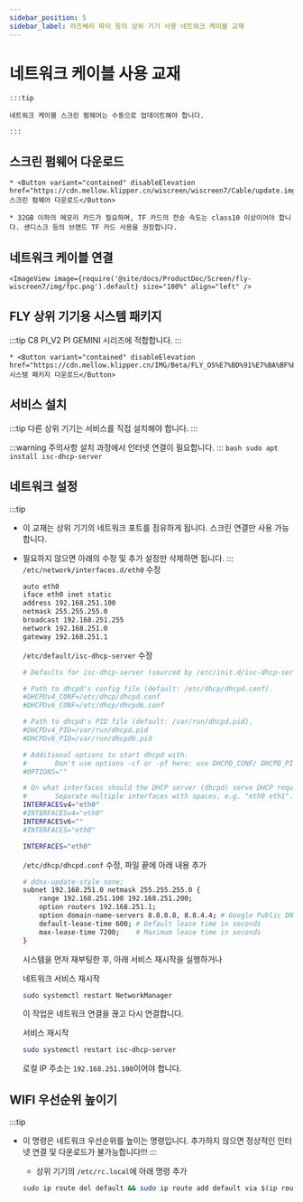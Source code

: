 ```yaml
---
sidebar_position: 5
sidebar_label: 라즈베리 파이 등의 상위 기기 사용 네트워크 케이블 교재
---
```





# 네트워크 케이블 사용 교재


    :::tip

    네트워크 케이블 스크린 펌웨어는 수동으로 업데이트해야 합니다.

    :::

## 스크린 펌웨어 다운로드

    * <Button variant="contained" disableElevation href="https://cdn.mellow.klipper.cn/wiscreen/wiscreen7/Cable/update.img">스크린 펌웨어 다운로드</Button>

    * 32GB 이하의 메모리 카드가 필요하며, TF 카드의 전송 속도는 class10 이상이어야 합니다. 샌디스크 등의 브랜드 TF 카드 사용을 권장합니다.


## 네트워크 케이블 연결

    <ImageView image={require('@site/docs/ProductDoc/Screen/fly-wiscreen7/img/fpc.png').default} size="100%" align="left" />


## FLY 상위 기기용 시스템 패키지

:::tip
C8 PI_V2 PI GEMINI 시리즈에 적합합니다.
:::

    * <Button variant="contained" disableElevation href="https://cdn.mellow.klipper.cn/IMG/Beta/FLY_OS%E7%BD%91%E7%BA%BF%E5%B1%8F%E7%B3%BB%E7%BB%9F.img.xz">시스템 패키지 다운로드</Button>


## 서비스 설치

:::tip
다른 상위 기기는 서비스를 직접 설치해야 합니다.
:::

:::warning 주의사항
설치 과정에서 인터넷 연결이 필요합니다.
:::
    ```bash
    sudo apt install isc-dhcp-server
    ```
## 네트워크 설정

:::tip
* 이 교재는 상위 기기의 네트워크 포트를 점유하게 됩니다. 스크린 연결만 사용 가능합니다.
* 필요하지 않으면 아래의 수정 및 추가 설정만 삭제하면 됩니다.
:::
    `/etc/network/interfaces.d/eth0` 수정

    ```bash
    auto eth0
    iface eth0 inet static
    address 192.168.251.100
    netmask 255.255.255.0
    broadcast 192.168.251.255
    network 192.168.251.0
    gateway 192.168.251.1
    ```

    `/etc/default/isc-dhcp-server` 수정

    ```bash
    # Defaults for isc-dhcp-server (sourced by /etc/init.d/isc-dhcp-server)

    # Path to dhcpd's config file (default: /etc/dhcp/dhcpd.conf).
    #DHCPDv4_CONF=/etc/dhcp/dhcpd.conf
    #DHCPDv6_CONF=/etc/dhcp/dhcpd6.conf

    # Path to dhcpd's PID file (default: /var/run/dhcpd.pid).
    #DHCPDv4_PID=/var/run/dhcpd.pid
    #DHCPDv6_PID=/var/run/dhcpd6.pid

    # Additional options to start dhcpd with.
    #       Don't use options -cf or -pf here; use DHCPD_CONF/ DHCPD_PID instead
    #OPTIONS=""

    # On what interfaces should the DHCP server (dhcpd) serve DHCP requests?
    #       Separate multiple interfaces with spaces, e.g. "eth0 eth1".
    INTERFACESv4="eth0"
    #INTERFACESv4="eth0"
    INTERFACESv6=""
    #INTERFACES="eth0"

    INTERFACES="eth0"
    ```

    `/etc/dhcp/dhcpd.conf` 수정, 파일 끝에 아래 내용 추가

    ```bash
    # ddns-update-style none;
    subnet 192.168.251.0 netmask 255.255.255.0 {
        range 192.168.251.100 192.168.251.200;
        option routers 192.168.251.1;
        option domain-name-servers 8.8.8.8, 8.8.4.4; # Google Public DNS as an example
        default-lease-time 600; # Default lease time in seconds
        max-lease-time 7200;    # Maximum lease time in seconds
    }
    ```

    시스템을 먼저 재부팅한 후, 아래 서비스 재시작을 실행하거나

    네트워크 서비스 재시작

    ```bash
    sudo systemctl restart NetworkManager
    ```

    이 작업은 네트워크 연결을 끊고 다시 연결합니다.

    서비스 재시작

    ```bash
    sudo systemctl restart isc-dhcp-server
    ```

    로컬 IP 주소는 `192.168.251.100`이어야 합니다.

## WIFI 우선순위 높이기

:::tip
* 이 명령은 네트워크 우선순위를 높이는 명령입니다. 추가하지 않으면 정상적인 인터넷 연결 및 다운로드가 불가능합니다!!!
:::
    * 상위 기기의 `/etc/rc.local`에 아래 명령 추가

    ```bash
    sudo ip route del default && sudo ip route add default via $(ip route show dev wlan0 | grep 'default via' | awk 'NR==1 {print $3}') dev wlan0
    ```